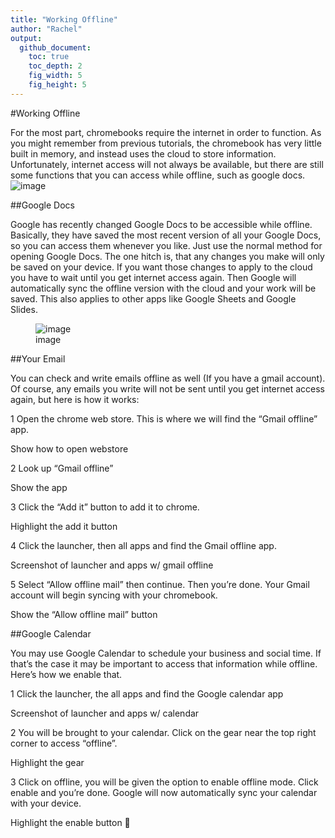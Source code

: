 ```yaml
---
title: "Working Offline"
author: "Rachel"
output:
  github_document:
    toc: true
    toc_depth: 2
    fig_width: 5
    fig_height: 5
---
```



#Working Offline
 
For the most part, chromebooks require the internet in order to function.  As you might remember from previous tutorials, the chromebook has very little built in memory, and instead uses the cloud to store information.  Unfortunately, internet access will not always be available, but there are still some functions that you can access while offline, such as google docs.
 ![image](https://user-images.githubusercontent.com/28161368/26958178-26da7706-4c97-11e7-8f44-db17dfd0b195.png)

##Google Docs
 
Google has recently changed Google Docs to be accessible while offline.  Basically, they have saved the most recent version of all your Google Docs, so you can access them whenever you like.  Just use the normal method for opening Google Docs.  The one hitch is, that any changes you make will only be saved on your device.  If you want those changes to apply to the cloud you have to wait until you get internet access again.  Then Google will automatically sync the offline version with the cloud and your work will be saved.  This also applies to other apps like Google Sheets and Google Slides.
 
![image](https://user-images.githubusercontent.com/28161368/26957987-4fa87a12-4c96-11e7-8e0f-7be48ff4c22b.png)
 
##Your Email
 
You can check and write emails offline as well (If you have a gmail account).  Of course, any emails you write will not be sent until you get internet access again, but here is how it works:
 
1 Open the chrome web store.  This is where we will find the “Gmail offline” app.
 
Show how to open webstore
 
2 Look up “Gmail offline”
 
Show the app
 
3 Click the “Add it” button to add it to chrome.
 
Highlight the add it button
 
4 Click the launcher, then all apps and find the Gmail offline app.
 
Screenshot of launcher and apps w/ gmail offline
 
5 Select “Allow offline mail” then continue.  Then you’re done.  Your Gmail account will begin syncing with your chromebook.
 
Show the “Allow offline mail” button
 
##Google Calendar
 
You may use Google Calendar to schedule your business and social time.  If that’s the case it may be important to access that information while offline.  Here’s how we enable that.
 
1 Click the launcher, the all apps and find the Google calendar app
 
Screenshot of launcher and apps w/ calendar
 
2 You will be brought to your calendar.  Click on the gear near the top right corner to access “offline”.
 
Highlight the gear
 
3 Click on offline, you will be given the option to enable offline mode.  Click enable and you’re done.  Google will now automatically sync your calendar with your device.
 
Highlight the enable button


 
